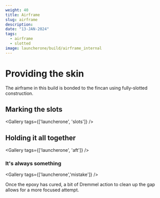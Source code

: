 ```yaml
---
weight: 40 
title: Airframe
slug: airframe
description: 
date: "13-JAN-2024"
tags:
  - airframe
  - slotted
image: launcherone/build/airframe_internal
---
```


# Providing the skin

The airframe in this build is bonded to the fincan using fully-slotted construction.

## Marking the slots

<Gallery tags={['launcherone', 'slots']} />

## Holding it all together

<Gallery tags={['launcherone', 'aft']} />

### It's always something

<Gallery tags={['launcherone','mistake']} />

Once the epoxy has cured, a bit of Dremmel action to clean up the gap allows for a more focused attempt.

<CloudImage image='launcherone/build/repair' className='mx-auto' />

